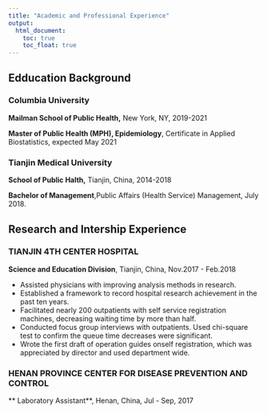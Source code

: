 ```yaml
---
title: "Academic and Professional Experience"
output: 
  html_document:
    toc: true
    toc_float: true
---
```



## Edducation Background

### Columbia University

**Mailman School of Public Health,** New York, NY, 2019-2021

**Master of Public Health (MPH), Epidemiology**, Certificate in Applied Biostatistics, expected May 2021
 
 
###  Tianjin Medical University

**School of Public Halth,** Tianjin, China,  2014-2018

**Bachelor of Management**,Public Affairs (Health Service) Management, July 2018. 
 

## Research and Intership Experience

### TIANJIN 4TH CENTER HOSPITAL
**Science and Education Division**, Tianjin, China, Nov.2017 - Feb.2018

* Assisted physicians with improving analysis methods in research.
* Established a framework to record hospital research achievement in the past ten years.
* Facilitated nearly 200 outpatients with self service registration machines, decreasing waiting time by
more than half.
* Conducted focus group interviews with outpatients. Used chi-square test to confirm the queue time decreases were significant.
* Wrote the first draft of operation guides onself registration, which was appreciated by director and used department wide.


### HENAN PROVINCE CENTER FOR DISEASE PREVENTION AND CONTROL
** Laboratory Assistant**, Henan, China, Jul - Sep, 2017

